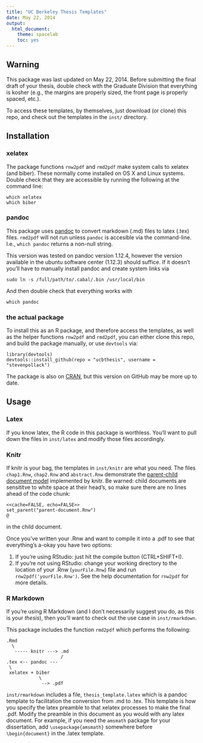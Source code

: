 ```yaml
---
title: "UC Berkeley Thesis Templates"
date: May 22, 2014
output:
  html_document:
    theme: spacelab
    toc: yes
---
```

<!--
%\VignetteEngine{knitr::knitr}
%\VignetteIndexEntry{UC Berkeley Templates README}
-->

Warning
-----------

This package was last updated on May 22, 2014.
Before submitting the final draft of your thesis,
double check with the Graduate Division that everything is kosher (e.g., the
margins are properly sized, the front page is properly spaced, etc.).

To access these templates, by themselves, just download (or clone) this repo,
and check out the templates in the `inst/` directory.


Installation
--------------
### xelatex
The package functions `rnw2pdf` and `rmd2pdf` make system calls to xelatex 
(and biber). These normally come installed on OS X and Linux systems. 
Double check that they are accessible by running the following at the command
line:
```
which xelatex
which biber
```

### pandoc
This package uses [pandoc](http://johnmacfarlane.net/pandoc/installing.html) to
convert markdown (.md) files to latex (.tex) files. `rmd2pdf` will not run 
unless `pandoc` is accesible via the command-line. I.e., `which pandoc` 
returns a non-null string.

This version was tested on pandoc version 1.12.4, however the version available
in the ubuntu software center (1.12.3) should suffice. 
If it doesn't you'll have to manually install pandoc and create system links via
```
sudo ln -s /full/path/to/.cabal/.bin /usr/local/bin
```
And then double check that everything works with
```
which pandoc
```

### the actual package
To install this as an R package, and therefore access the templates, as well as
the helper functions `rnw2pdf` and `rmd2pdf`, you can either clone this repo,
and build the package manually, or use `devtools` via:

```
library(devtools)
devtools::install_github(repo = "ucbthesis", username = "stevenpollack")
```

The package is also on [CRAN](http://cran.r-project.org/web/packages/ucbthesis/), but this version on GitHub may be more up to date. 

Usage
-----------------
### Latex
If you know latex, the R code in this package is worthless. You'll want to pull
down the files in `inst/latex` and modify those files accordingly.

### Knitr
If knitr is your bag, the templates in `inst/knitr` are what you need. The
files `chap1.Rnw`, `chap2.Rnw` and `abstract.Rnw` demonstrate the [parent-child
document model](http://yihui.name/knitr/demo/child/) implemented by knitr. Be
warned: child documents are sensititve to white space at their head's, so
make sure there are no lines ahead of the code chunk:
```
<<cache=FALSE, echo=FALSE>>
set_parent("parent-document.Rnw")
@
```
in the child document.

Once you've written your .Rnw and want to compile it into a .pdf to see that
everything's a-okay you have two options:

1. If you're using RStudio: just hit the compile button (CTRL+SHIFT+I).
2. If you're not using RStudio: change your working directory to the location of your .Rnw (`yourFile.Rnw`) file and run `rnw2pdf('yourFile.Rnw')`. See the help
documentation for `rnw2pdf` for more details.

### R Markdown
If you're using R Markdown (and I don't necessarily suggest you do, as this is
your _thesis_), then you'll want to check out the use case in `inst/rmarkdown`.

This package includes the function `rmd2pdf` which performs the
following:

```
.Rmd
  \
   ----- knitr ---> .md
                    /
.tex <-- pandoc ---
 \
 xelatex + biber 
            \
             --> .pdf
```

`inst/rmarkdown` includes a file, `thesis_template.latex` which is a
pandoc template to facilitation the conversion from .md to .tex. This template
is how you specify the latex preamble to that xelatex processes to make the 
final .pdf. Modify the preamble in this document as you would with any latex
document. For example, if you need the `amsmath` package for your dissertation,
add `\usepackage{amsmath}` somewhere before `\begin{document}` in the .latex
template.

